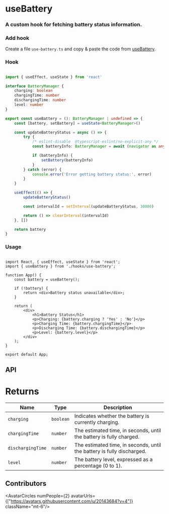 
# useBattery

<h3 className="mt-4 text-xl font-normal text-gray-400">A custom hook for fetching battery status information.</h3>

### Add hook

Create a file `use-battery.ts` and copy & paste the code from [useBattery](/hooks/use-battery#hook).

### Hook

```ts copy

import { useEffect, useState } from 'react'

interface BatteryManager {
    charging: boolean
    chargingTime: number
    dischargingTime: number
    level: number
}

export const useBattery = (): BatteryManager | undefined => {
    const [battery, setBattery] = useState<BatteryManager>()

    const updateBatteryStatus = async () => {
        try {
            /* eslint-disable  @typescript-eslint/no-explicit-any */
            const batteryInfo: BatteryManager = await (navigator as any).getBattery()

            if (batteryInfo) {
                setBattery(batteryInfo)
            }
        } catch (error) {
            console.error('Error getting battery status:', error)
        }
    }

    useEffect(() => {
        updateBatteryStatus()

        const intervalId = setInterval(updateBatteryStatus, 30000)

        return () => clearInterval(intervalId)
    }, [])

    return battery
}

```

### Usage

```tsx {3,6} copy

import React, { useEffect, useState } from 'react';
import { useBattery } from './hooks/use-battery';

function App() {
    const battery = useBattery();

    if (!battery) {
        return <div>Battery status unavailable</div>;
    }

    return (
        <div>
            <h1>Battery Status</h1>
            <p>Charging: {battery.charging ? 'Yes' : 'No'}</p>
            <p>Charging Time: {battery.chargingTime}</p>
            <p>Discharging Time: {battery.dischargingTime}</p>
            <p>Level: {battery.level}</p>
        </div>
    );
}

export default App;

```

## API

 <h1 className='text-xl font-medium mt-6'>Returns</h1>

| Name             | Type      | Description                                                             |
| ---------------- | --------- | ----------------------------------------------------------------------- |
| `charging`       | `boolean` | Indicates whether the battery is currently charging.                   |
| `chargingTime`   | `number`  | The estimated time, in seconds, until the battery is fully charged.    |
| `dischargingTime`| `number`  | The estimated time, in seconds, until the battery is fully discharged. |
| `level`          | `number`  | The battery level, expressed as a percentage (0 to 1).                 |


## Contributors

<AvatarCircles numPeople={2} avatarUrls={["https://avatars.githubusercontent.com/u/20143684?v=4"]}  className="mt-6"/>